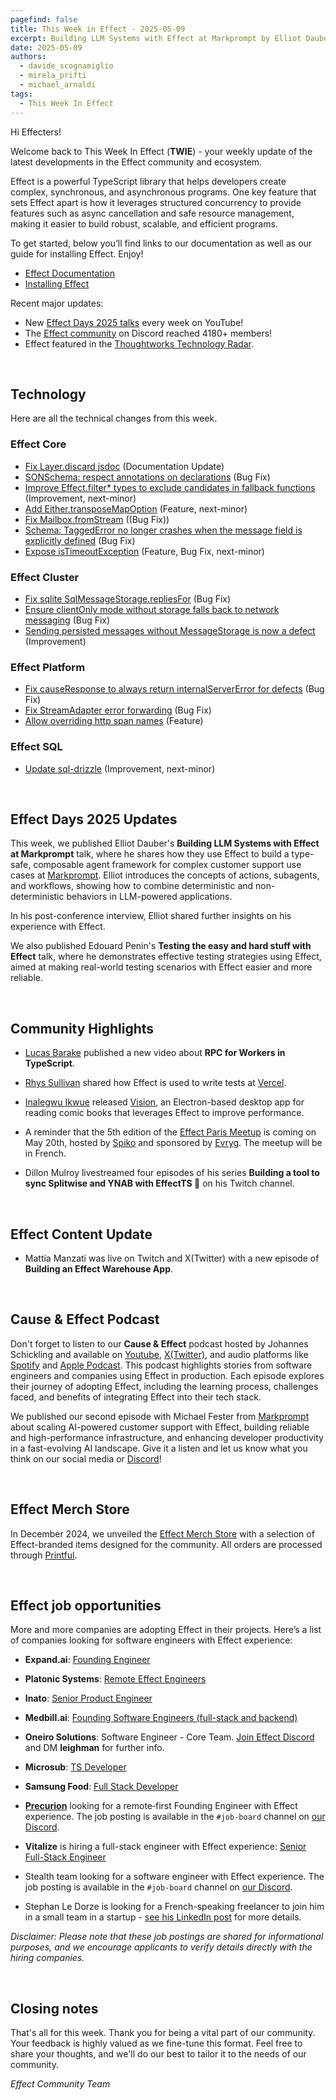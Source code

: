 ```yaml
---
pagefind: false
title: This Week in Effect - 2025-05-09
excerpt: Building LLM Systems with Effect at Markprompt by Elliot Dauber. Testing with Effect by Edouard Penin. Technical Updates in Effect.
date: 2025-05-09
authors:
  - davide_scognamiglio
  - mirela_prifti
  - michael_arnaldi
tags:
  - This Week In Effect
---
```



Hi Effecters!

Welcome back to This Week In Effect (**TWIE**) - your weekly update of the latest developments in the Effect community and ecosystem.

Effect is a powerful TypeScript library that helps developers create complex, synchronous, and asynchronous programs. One key feature that sets Effect apart is how it leverages structured concurrency to provide features such as async cancellation and safe resource management, making it easier to build robust, scalable, and efficient programs.

To get started, below you’ll find links to our documentation as well as our guide for installing Effect. Enjoy!

- [Effect Documentation](/docs/getting-started/introduction/)
- [Installing Effect](/docs/getting-started/installation/)

Recent major updates:

- New [Effect Days 2025 talks](https://www.youtube.com/playlist?list=PLDf3uQLaK2B9bEBZbwMv04e_zSbRNPKH6) every week on YouTube! 
- The [Effect community](https://discord.gg/effect-ts) on Discord reached 4180+ members!
- Effect featured in the [Thoughtworks Technology Radar](https://www.thoughtworks.com/radar/languages-and-frameworks/effect).

&nbsp;

## Technology

Here are all the technical changes from this week.

### Effect Core
- [Fix Layer.discard jsdoc](https://github.com/Effect-TS/effect/pull/4822) (Documentation Update)
- [SONSchema: respect annotations on declarations](https://github.com/Effect-TS/effect/pull/4832) (Bug Fix)
- [Improve Effect.filter* types to exclude candidates in fallback functions](https://github.com/Effect-TS/effect/pull/4814) (Improvement, next-minor)
- [Add Either.transposeMapOption](https://github.com/Effect-TS/effect/pull/4741) (Feature, next-minor)
- [Fix Mailbox.fromStream](https://github.com/Effect-TS/effect/pull/4837) ((Bug Fix))
- [Schema: TaggedError no longer crashes when the message field is explicitly defined](https://github.com/Effect-TS/effect/pull/4847) (Bug Fix)
- [Expose isTimeoutException](https://github.com/Effect-TS/effect/pull/4846) (Feature, Bug Fix, next-minor)

### Effect Cluster
- [Fix sqlite SqlMessageStorage.repliesFor](https://github.com/Effect-TS/effect/pull/4823) (Bug Fix)
- [Ensure clientOnly mode without storage falls back to network messaging](https://github.com/Effect-TS/effect/pull/4825) (Bug Fix)
- [Sending persisted messages without MessageStorage is now a defect](https://github.com/Effect-TS/effect/pull/4829) (Improvement)

### Effect Platform
- [Fix causeResponse to always return internalServerError for defects](https://github.com/Effect-TS/effect/pull/4821) (Bug Fix)
- [Fix StreamAdapter error forwarding](https://github.com/Effect-TS/effect/pull/4827) (Bug Fix)
- [Allow overriding http span names](https://github.com/Effect-TS/effect/pull/4842) (Feature)

### Effect SQL
- [Update sql-drizzle](https://github.com/Effect-TS/effect/pull/4840) (Improvement, next-minor)


&nbsp;

## Effect Days 2025 Updates

This week, we published Elliot Dauber's **Building LLM Systems with Effect at Markprompt** talk, where he shares how they use Effect to build a type-safe, composable agent framework for complex customer support use cases at [Markprompt](https://www.markprompt.com/). Elliot introduces the concepts of actions, subagents, and workflows, showing how to combine deterministic and non-deterministic behaviors in LLM-powered applications.
<YouTube
  id="https://www.youtube.com/embed/SBaUIeL2XEs?si=eoz_MQWtuP1Fn4To"
  title="Building LLM Systems with Effect at Markprompt | Elliot Dauber (Effect Days 2025)"
/>

In his post-conference interview, Elliot shared further insights on his experience with Effect.
  <Tweet id="1920437711078396291" />

We also published Edouard Penin's **Testing the easy and hard stuff with Effect** talk, where he demonstrates effective testing strategies using Effect, aimed at making real-world testing scenarios with Effect easier and more reliable.
<YouTube
  id="https://www.youtube.com/embed/pIXX1QAegCE?si=sMwUfDXKyNqvaniJ"
  title="Testing the easy and hard stuff with Effect | Edouard Penin (Effect Days 2025)"
/>

&nbsp;

## Community Highlights

- [Lucas Barake](https://www.youtube.com/@lucas-barake) published a new video about **RPC for Workers in TypeScript**.
  <YouTube
  id="https://www.youtube.com/embed/1BMYYkQe9tI?si=tAMsVYjq_dOq7igo"
  title="RPC for Workers in TypeScript...?"
  />

- [Rhys Sullivan](https://x.com/RhysSullivan) shared how Effect is used to write tests at [Vercel](https://vercel.com).
  <Tweet id="1918387180063605052" />

- [Inalegwu Ikwue](https://github.com/Inalegwu) released [Vision](https://github.com/Inalegwu/Vision), an Electron-based desktop app for reading comic books that leverages Effect to improve performance.

- A reminder that the 5th edition of the [Effect Paris Meetup](https://www.meetup.com/fr-FR/effect-paris/events/307558421) is coming on May 20th, hosted by [Spiko](https://www.spiko.io/) and sponsored by [Evryg](https://www.evryg.com/en). The meetup will be in French.
  <Tweet id="1917474538104754182" />

- Dillon Mulroy livestreamed four episodes of his series **Building a tool to sync Splitwise and YNAB with EffectTS 🚀** on his Twitch channel.

  <TwitchPlayerNonInteractive video="2450902562" />

&nbsp;
## Effect Content Update

- Mattia Manzati was live on Twitch and X(Twitter) with a new episode of **Building an Effect Warehouse App**.
  <Tweet id="1920765407843283185" />

&nbsp;


## Cause & Effect Podcast

Don't forget to listen to our **Cause & Effect** podcast hosted by Johannes Schickling and available on [Youtube](https://www.youtube.com/@effect-ts), [X(Twitter)](https://x.com/EffectTS_/status/1861446144137531585), and audio platforms like [Spotify](https://open.spotify.com/episode/7Bkn7A8EXnoqWWmI0czAdz) and [Apple Podcast](https://podcasts.apple.com/us/podcast/cause-effect/id1781879869). This podcast highlights stories from software engineers and companies using Effect in production. Each episode explores their journey of adopting Effect, including the learning process, challenges faced, and benefits of integrating Effect into their tech stack.

We published our second episode with Michael Fester from [Markprompt](https://markprompt.com/) about scaling AI-powered customer support with Effect, building reliable and high-performance infrastructure, and enhancing developer productivity in a fast-evolving AI landscape. Give it a listen and let us know what you think on our social media or [Discord](https://discord.gg/effect-ts)!

<YouTube
  id="https://www.youtube.com/embed/8lz9-0y58Jc?si=YsdegK9T-axfe_Vm"
  title="Scaling AI for Customer Support at Markprompt with Effect | Cause & Effect #2"
/>

&nbsp;

## Effect Merch Store

In December 2024, we unveiled the [Effect Merch Store](https://effect.website/merch) with a selection of Effect-branded items designed for the community. All orders are processed through [Printful](https://www.printful.com/).

<Tweet id="1868605126862385238" />

&nbsp;

## Effect job opportunities

More and more companies are adopting Effect in their projects. Here’s a list of companies looking for software engineers with Effect experience:

- **Expand.ai**: [Founding Engineer](https://www.expand.ai/careers/founding-engineer)

- **Platonic Systems**: [Remote Effect Engineers](https://twitter.com/platonicsystems/status/1861470819861311945)

- **Inato**: [Senior Product Engineer](https://jobs.lever.co/inato/2bbbe759-d4ce-4cc4-8267-8bc998189469)

- **Medbill.ai**: [Founding Software Engineers (full-stack and backend)](https://www.linkedin.com/posts/codingtom_medbill-ai-activity-7260092522708762624-N7TH)

- **Oneiro Solutions**: Software Engineer - Core Team. [Join Effect Discord](https://discord.com/channels/795981131316985866/796153351372275743) and DM **leighman** for further info.

- **Microsub**: [TS Developer](https://x.com/0xdownshift/status/1880013835878154510)

- **Samsung Food**: [Full Stack Developer](https://whisk.bamboohr.com/careers/110)

- **[Precurion](https://precurion.com/)** looking for a remote‑first Founding Engineer with Effect experience. The job posting is available in the `#job-board` channel on [our Discord](https://discord.com/channels/795981131316985866/796153351372275743/1362610725931061258).

- **Vitalize** is hiring a full-stack engineer with Effect experience: [Senior Full-Stack Engineer](https://jobs.ashbyhq.com/vitalize/d907ba5f-0f2f-4bb4-931a-1680d6daf81a)

- Stealth team looking for a software engineer with Effect experience. The job posting is available in the `#job-board` channel on [our Discord](https://discord.com/channels/795981131316985866/796153351372275743/1362610725931061258).

- Stephan Le Dorze is looking for a French-speaking freelancer to join him in a small team in a startup - [see his LinkedIn post](https://www.linkedin.com/posts/stephaneledorze_mission-longue-avec-moi-entre-autre-activity-7310947252741570560-Bqsh/) for more details.

_Disclaimer: Please note that these job postings are shared for informational purposes, and we encourage applicants to verify details directly with the hiring companies._

&nbsp;

## Closing notes

That's all for this week. Thank you for being a vital part of our community. Your feedback is highly valued as we fine-tune this format. Feel free to share your thoughts, and we'll do our best to tailor it to the needs of our community.

_Effect Community Team_
